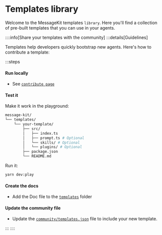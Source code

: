 
# Templates library

Welcome to the MessageKit templates `library`. Here you'll find a collection of pre-built templates that you can use in your agents.

::::info[Share your templates with the community]
:::details[Guidelines]

Templates help developers quickly bootstrap new agents. Here's how to contribute a template:

:::steps

#### Run locally

- See [`contribute page`](/framework/contribute)

#### Test it

Make it work in the playground:

```bash
message-kit/
└── templates/
    └── your-template/
        ├── src/
        │   ├── index.ts
        │   ├── prompt.ts # Optional
        │   └── skills/ # Optional
        │   └── plugins/ # Optional
        ├── package.json
        └── README.md
```

Run it:

```bash
yarn dev:play
```

#### Create the docs

- Add the Doc file to the [`templates`](https://github.com/ephemeraHQ/message-kit/tree/main/packages/docs/pages/templates) folder

#### Update the community file

- Update the [`community/templates.json`](https://github.com/ephemeraHQ/message-kit/tree/main/community/templates.json) file to include your new template.

:::
::::

<List items={templatesData} />
